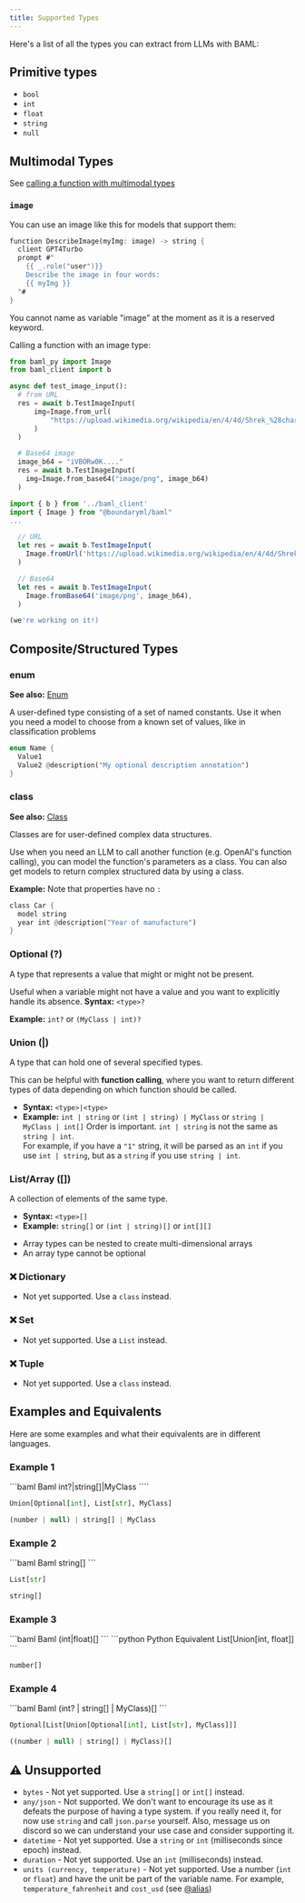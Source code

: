 ```yaml
---
title: Supported Types
---
```


Here's a list of all the types you can extract from LLMs with BAML:

## Primitive types
* `bool`
* `int`
* `float`
* `string`
* `null`

## Multimodal Types
See [calling a function with multimodal types](/docs/snippets/calling-baml/multi-modal)

### `image`

You can use an image like this for models that support them:

```rust
function DescribeImage(myImg: image) -> string {
  client GPT4Turbo
  prompt #"
    {{ _.role("user")}}
    Describe the image in four words:
    {{ myImg }}
  "#
}
```
You cannot name as variable "image" at the moment as it is a reserved keyword.

Calling a function with an image type:
<CodeGroup>
```python Python
from baml_py import Image
from baml_client import b

async def test_image_input():
  # from URL
  res = await b.TestImageInput(
      img=Image.from_url(
          "https://upload.wikimedia.org/wikipedia/en/4/4d/Shrek_%28character%29.png"
      )
  )

  # Base64 image
  image_b64 = "iVBORw0K...."
  res = await b.TestImageInput(
    img=Image.from_base64("image/png", image_b64)
  )
```

```typescript TypeScript
import { b } from '../baml_client'
import { Image } from "@boundaryml/baml"
...

  // URL
  let res = await b.TestImageInput(
    Image.fromUrl('https://upload.wikimedia.org/wikipedia/en/4/4d/Shrek_%28character%29.png'),
  )

  // Base64
  let res = await b.TestImageInput(
    Image.fromBase64('image/png', image_b64),
  )
```

```ruby Ruby
(we're working on it!)
```
</CodeGroup>


## Composite/Structured Types

### enum

**See also:** [Enum](/docs/syntax/enum)

A user-defined type consisting of a set of named constants.
Use it when you need a model to choose from a known set of values, like in classification problems

```rust
enum Name {
  Value1
  Value2 @description("My optional description annotation")
}
```
### class

**See also:** [Class](/docs/syntax/class)

Classes are for user-defined complex data structures.

Use when you need an LLM to call another function (e.g. OpenAI's function calling), you can model the function's parameters as a class. You can also get models to return complex structured data by using a class.

**Example:**
Note that properties have no `:`
```rust
class Car {
  model string
  year int @description("Year of manufacture")
}
```

### Optional (?)
A type that represents a value that might or might not be present.

Useful when a variable might not have a value and you want to explicitly handle its absence.
**Syntax:** `<type>?`

**Example:** `int?` or `(MyClass | int)?`

### Union (|)

A type that can hold one of several specified types.

This can be helpful with **function calling**, where you want to return different types of data depending on which function should be called.
- **Syntax:** `<type>|<type>`
- **Example:** `int | string` or `(int | string) | MyClass` or `string | MyClass | int[]`
  <Warning>
    Order is important. `int | string` is not the same as `string | int`.
    <br />
    For example, if you have a `"1"` string, it will be parsed as an `int` if
    you use `int | string`, but as a `string` if you use `string | int`.
  </Warning>

### List/Array ([])
A collection of elements of the same type.
- **Syntax:** `<type>[]`
- **Example:** `string[]` or `(int | string)[]` or `int[][]`

<Tip>
  <ul>
    <li>Array types can be nested to create multi-dimensional arrays</li>
    <li>An array type cannot be optional</li>
  </ul>
</Tip>

### ❌ Dictionary

- Not yet supported. Use a `class` instead.

### ❌ Set

- Not yet supported. Use a `List` instead.

### ❌ Tuple

- Not yet supported. Use a `class` instead.

## Examples and Equivalents

Here are some examples and what their equivalents are in different languages.

### Example 1

<CodeGroup>
```baml Baml
int?|string[]|MyClass
````

```python Python Equivalent
Union[Optional[int], List[str], MyClass]
```

```typescript TypeScript Equivalent
(number | null) | string[] | MyClass
```

</CodeGroup>

### Example 2

<CodeGroup>
```baml Baml
string[]
```

```python Python Equivalent
List[str]
```

```typescript TypeScript Equivalent
string[]
```

</CodeGroup>

### Example 3

<CodeGroup>
```baml Baml
(int|float)[]
```
```python Python Equivalent
List[Union[int, float]]
```

```typescript TypeScript Equivalent
number[]
```

</CodeGroup>

### Example 4

<CodeGroup>
```baml Baml
(int? | string[] | MyClass)[]
```

```python Python Equivalent
Optional[List[Union[Optional[int], List[str], MyClass]]]
```

```typescript TypeScript Equivalent
((number | null) | string[] | MyClass)[]
```

</CodeGroup>

## ⚠️ Unsupported
- `bytes` - Not yet supported. Use a `string[]` or `int[]` instead.
- `any/json` - Not supported. We don't want to encourage its use as it defeats the purpose of having a type system. if you really need it, for now use `string` and call `json.parse` yourself. Also, message us on discord so we can understand your use case and consider supporting it.
- `datetime` - Not yet supported. Use a `string` or `int` (milliseconds since epoch) instead.
- `duration` - Not yet supported. Use an `int` (milliseconds) instead.
- `units (currency, temperature)` - Not yet supported. Use a number (`int` or `float`) and have the unit be part of the variable name. For example, `temperature_fahrenheit` and `cost_usd` (see [@alias](/docs/snippets/class#aliases-descriptions))
